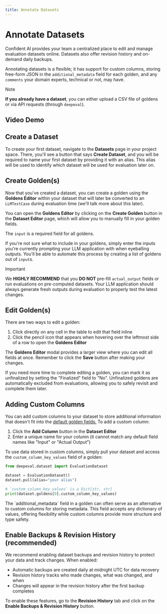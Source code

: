 ```yaml
---
title: Annotate Datasets
---
```



# Annotate Datasets

Confident AI provides your team a centralized place to edit and manage evaluation datasets online. Datasets also offer revision history and on-demand daily backups.

Annotating datasets is a flexible; it has support for custom columns, storing free-form JSON in the `additional_metadata` field for each golden, and any `comments` your domain experts, technical or not, may have.

> [!NOTE]
>
> **If you already have a dataset**, you can either upload a CSV file of goldens or via API requests (through `deepeval`).

## Video Demo

<VideoDisplayer
  src="https://confident-docs.s3.us-east-1.amazonaws.com/dataset-editor:dataset-annotation.mp4"
  width="100%"
  title="How to Create and Annotate Datasets"
/>

## Create a Dataset

To create your first dataset, navigate to the **Datasets** page in your project space. There, you'll see a button that says **Create Dataset**, and you will be required to name your first dataset by providing it with an alias. This alias will be used to identify which dataset will be used for evaluation later on.

## Create Golden(s)

Now that you've created a dataset, you can create a golden using the **Goldens Editor** within your dataset that will later be converted to an `LLMTestCase` during evaluation time (we'll talk more about this later).

You can open the **Goldens Editor** by clicking on the **Create Golden** button in the **Dataset Editor** page, which will allow you to manually fill in your golden fields.

<Callout type="info">The `input` is a required field for all goldens.</Callout>

If you're not sure what to include in your goldens, simply enter the inputs you're currently prompting your LLM application with when eyeballing outputs. You'll be able to automate this process by creating a list of goldens out of `input`s.

> [!IMPORTANT]
>
> We **HIGHLY RECOMMEND** that you **DO NOT** pre-fill `actual_output` fields or run evaluations on pre-computed datasets. Your LLM application should always generate fresh outputs during evaluation to properly test the latest changes.

## Edit Golden(s)

There are two ways to edit a golden:

1. Click directly on any cell in the table to edit that field inline
2. Click the pencil icon that appears when hovering over the leftmost side of a row to open the **Goldens Editor**

The **Goldens Editor** modal provides a larger view where you can edit all fields at once. Remember to click the **Save** button after making your changes.

<Callout>
  If you need more time to complete editing a golden, you can mark it as
  unfinalized by setting the "Finalized" field to "No". Unfinalized goldens are
  automatically excluded from evaluations, allowing you to safely revisit and
  complete them later.
</Callout>

## Adding Custom Columns

You can add custom columns to your dataset to store additional information that doesn't fit into the [default golden fields.](/concepts/datasets#goldens) To add a custom column:

1. Click the **Add Column** button in the **Dataset Editor**
2. Enter a unique name for your column (it cannot match any default field names like "Input" or "Actual Output")

To use data stored in custom columns, simply pull your dataset and access the `custom_column_key_values` field of a golden:

```python
from deepeval.dataset import EvaluationDataset

dataset = EvaluationDataset()
dataset.pull(alias="your alias")

# `custom_column_key_values` is a Dict[str, str]
print(dataset.goldens[0].custom_column_key_values)
```

<Callout type="info">
  The `additional_metadata` field in a golden can often serve as an alternative
  to custom columns for storing metadata. This field accepts any dictionary of
  values, offering flexibility while custom columns provide more structure and
  type safety.
</Callout>

## Enable Backups & Revision History (recommended)

We recommend enabling dataset backups and revision history to protect your data and track changes. When enabled:

- Automatic backups are created daily at midnight UTC for data recovery
- Revision history tracks who made changes, what was changed, and when
- Changes will appear in the revision history after the first backup completes

To enable these features, go to the **Revision History** tab and click on the **Enable Backups & Revision History** button.
